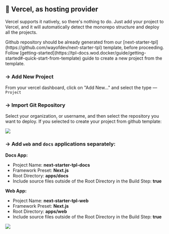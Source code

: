 
## 🤖 Vercel, as hosting provider

Vercel supports it natively, so there's nothing to do. Just add your project to Vercel, and it will automatically detect the monorepo structure and deploy all the projects.

<Callout type="warning">
  Github repository should be already generated from our
  [next-starter-tpl](https://github.com/wayofdev/next-starter-tpl) template, before proceeding.
  Follow
  [getting-started](https://tpl-docs.wod.docker/guide/getting-started#-quick-start-from-template)
  guide to create a new project from the template.
</Callout>

<div className="steps-container">

### → Add New Project

From your vercel dashboard, click on "Add New..." and select the type — `Project`

### → Import Git Repository

Select your organization, or username, and then select the repository you want to deploy.
If you selected to create your project from github template:

![](../../public/images/deployments/vercel-repo-import.png)

### → Add `web` and `docs` applications separately:

**Docs App:**

- Project Name: **next-starter-tpl-docs**
- Framework Preset: **Next.js**
- Root Directory: **apps/docs**
- Include source files outside of the Root Directory in the Build Step: **true**

**Web App:**

- Project Name: **next-starter-tpl-web**
- Framework Preset: **Next.js**
- Root Directory: **apps/web**
- Include source files outside of the Root Directory in the Build Step: **true**

![](../../public/images/deployments/vercel-repo-deploy.png)

</div>
